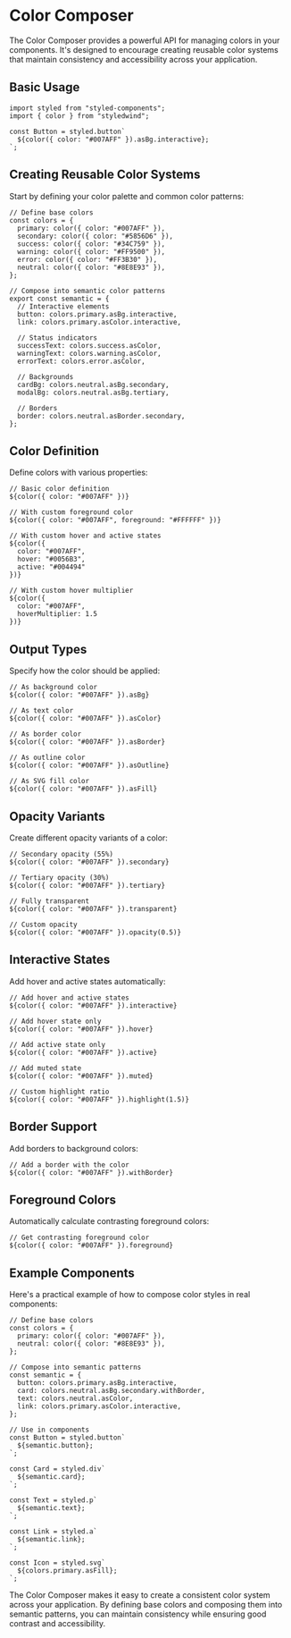 # Color Composer

The Color Composer provides a powerful API for managing colors in your components. It's designed to encourage creating reusable color systems that maintain consistency and accessibility across your application.

## Basic Usage

```tsx
import styled from "styled-components";
import { color } from "styledwind";

const Button = styled.button`
  ${color({ color: "#007AFF" }).asBg.interactive};
`;
```

## Creating Reusable Color Systems

Start by defining your color palette and common color patterns:

```tsx
// Define base colors
const colors = {
  primary: color({ color: "#007AFF" }),
  secondary: color({ color: "#5856D6" }),
  success: color({ color: "#34C759" }),
  warning: color({ color: "#FF9500" }),
  error: color({ color: "#FF3B30" }),
  neutral: color({ color: "#8E8E93" }),
};

// Compose into semantic color patterns
export const semantic = {
  // Interactive elements
  button: colors.primary.asBg.interactive,
  link: colors.primary.asColor.interactive,
  
  // Status indicators
  successText: colors.success.asColor,
  warningText: colors.warning.asColor,
  errorText: colors.error.asColor,
  
  // Backgrounds
  cardBg: colors.neutral.asBg.secondary,
  modalBg: colors.neutral.asBg.tertiary,
  
  // Borders
  border: colors.neutral.asBorder.secondary,
};
```

## Color Definition

Define colors with various properties:

```tsx
// Basic color definition
${color({ color: "#007AFF" })}

// With custom foreground color
${color({ color: "#007AFF", foreground: "#FFFFFF" })}

// With custom hover and active states
${color({ 
  color: "#007AFF",
  hover: "#0056B3",
  active: "#004494"
})}

// With custom hover multiplier
${color({ 
  color: "#007AFF",
  hoverMultiplier: 1.5
})}
```

## Output Types

Specify how the color should be applied:

```tsx
// As background color
${color({ color: "#007AFF" }).asBg}

// As text color
${color({ color: "#007AFF" }).asColor}

// As border color
${color({ color: "#007AFF" }).asBorder}

// As outline color
${color({ color: "#007AFF" }).asOutline}

// As SVG fill color
${color({ color: "#007AFF" }).asFill}
```

## Opacity Variants

Create different opacity variants of a color:

```tsx
// Secondary opacity (55%)
${color({ color: "#007AFF" }).secondary}

// Tertiary opacity (30%)
${color({ color: "#007AFF" }).tertiary}

// Fully transparent
${color({ color: "#007AFF" }).transparent}

// Custom opacity
${color({ color: "#007AFF" }).opacity(0.5)}
```

## Interactive States

Add hover and active states automatically:

```tsx
// Add hover and active states
${color({ color: "#007AFF" }).interactive}

// Add hover state only
${color({ color: "#007AFF" }).hover}

// Add active state only
${color({ color: "#007AFF" }).active}

// Add muted state
${color({ color: "#007AFF" }).muted}

// Custom highlight ratio
${color({ color: "#007AFF" }).highlight(1.5)}
```

## Border Support

Add borders to background colors:

```tsx
// Add a border with the color
${color({ color: "#007AFF" }).withBorder}
```

## Foreground Colors

Automatically calculate contrasting foreground colors:

```tsx
// Get contrasting foreground color
${color({ color: "#007AFF" }).foreground}
```

## Example Components

Here's a practical example of how to compose color styles in real components:

```tsx
// Define base colors
const colors = {
  primary: color({ color: "#007AFF" }),
  neutral: color({ color: "#8E8E93" }),
};

// Compose into semantic patterns
const semantic = {
  button: colors.primary.asBg.interactive,
  card: colors.neutral.asBg.secondary.withBorder,
  text: colors.neutral.asColor,
  link: colors.primary.asColor.interactive,
};

// Use in components
const Button = styled.button`
  ${semantic.button};
`;

const Card = styled.div`
  ${semantic.card};
`;

const Text = styled.p`
  ${semantic.text};
`;

const Link = styled.a`
  ${semantic.link};
`;

const Icon = styled.svg`
  ${colors.primary.asFill};
`;
```

The Color Composer makes it easy to create a consistent color system across your application. By defining base colors and composing them into semantic patterns, you can maintain consistency while ensuring good contrast and accessibility.
